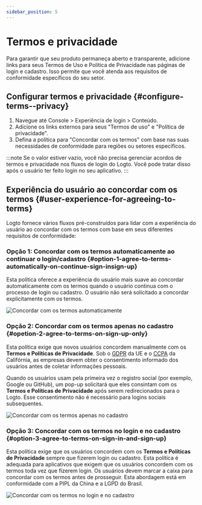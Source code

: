 ```yaml
---
sidebar_position: 5
---
```


# Termos e privacidade

Para garantir que seu produto permaneça aberto e transparente, adicione links para seus Termos de Uso e Política de Privacidade nas páginas de login e cadastro. Isso permite que você atenda aos requisitos de conformidade específicos do seu setor.

## Configurar termos e privacidade \{#configure-terms--privacy}

1. Navegue até <CloudLink to="/sign-in-experience/content">Console > Experiência de login > Conteúdo</CloudLink>.
2. Adicione os links externos para seus "Termos de uso" e "Política de privacidade".
3. Defina a política para "Concordar com os termos" com base nas suas necessidades de conformidade para regiões ou setores específicos.

:::note
Se o valor estiver vazio, você não precisa gerenciar acordos de termos e privacidade nos fluxos de login do Logto. Você pode tratar disso após o usuário ter feito login no seu aplicativo.
:::

## Experiência do usuário ao concordar com os termos \{#user-experience-for-agreeing-to-terms}

Logto fornece vários fluxos pré-construídos para lidar com a experiência do usuário ao concordar com os termos com base em seus diferentes requisitos de conformidade:

### Opção 1: Concordar com os termos automaticamente ao continuar o login/cadastro \{#option-1-agree-to-terms-automatically-on-continue-sign-insign-up}

Esta política oferece a experiência do usuário mais suave ao concordar automaticamente com os termos quando o usuário continua com o processo de login ou cadastro.
O usuário não será solicitado a concordar explicitamente com os termos.

![Concordar com os termos automaticamente](./assets/auto-agree-to-terms.png)

### Opção 2: Concordar com os termos apenas no cadastro \{#opetion-2-agree-to-terms-on-sign-up-only}

Esta política exige que novos usuários concordem manualmente com os **Termos e Políticas de Privacidade**. Sob o [GDPR](https://gdpr-info.eu/art-4-gdpr/) da UE e o [CCPA](https://oag.ca.gov/privacy/ccpa) da Califórnia, as empresas devem obter o consentimento informado dos usuários antes de coletar informações pessoais.

Quando os usuários usam pela primeira vez o registro social (por exemplo, Google ou GitHub), um pop-up solicitará que eles consintam com os **Termos e Políticas de Privacidade** após serem redirecionados para o Logto. Esse consentimento não é necessário para logins sociais subsequentes.

![Concordar com os termos apenas no cadastro](./assets/sign-up-only-agree-to-terms.png)

### Opção 3: Concordar com os termos no login e no cadastro \{#option-3-agree-to-terms-on-sign-in-and-sign-up}

Esta política exige que os usuários concordem com os **Termos e Políticas de Privacidade** sempre que fizerem login ou cadastro. Esta política é adequada para aplicativos que exigem que os usuários concordem com os termos toda vez que fizerem login. Os usuários devem marcar a caixa para concordar com os termos antes de prosseguir. Esta abordagem está em conformidade com a PIPL da China e a LGPD do Brasil.

![Concordar com os termos no login e no cadastro](./assets/sign-in-agree-to-terms.png)
